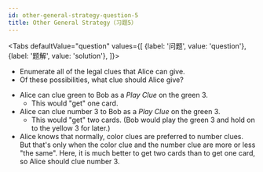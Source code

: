 ```yaml
---
id: other-general-strategy-question-5
title: Other General Strategy（习题5）
---
```



<BeginnersGuideProgress id="other-general-strategy-question-4" />

<!-- lint disable no-undefined-references -->

<Tabs
  defaultValue="question"
  values={[
    {label: '问题', value: 'question'},
    {label: '题解', value: 'solution'},
  ]}>
<TabItem value="question">

- Enumerate all of the legal clues that Alice can give.
- Of these possibilities, what clue should Alice give?

</TabItem>
<TabItem value="solution">

- Alice can clue green to Bob as a _Play Clue_ on the green 3.
  - This would "get" one card.
- Alice can clue number 3 to Bob as a _Play Clue_ on the green 3.
  - This would "get" two cards. (Bob would play the green 3 and hold on to the yellow 3 for later.)
- Alice knows that normally, color clues are preferred to number clues. But that's only when the color clue and the number clue are more or less "the same". Here, it is much better to get two cards than to get one card, so Alice should clue number 3.

</TabItem>
</Tabs>

<OtherGeneralStrategyQuestion5 />
